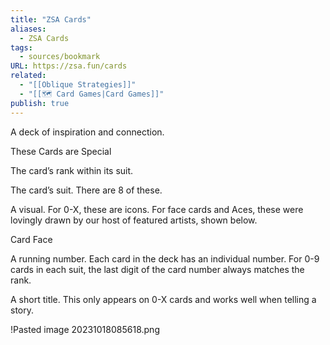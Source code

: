 ```yaml
---
title: "ZSA Cards"
aliases:
  - ZSA Cards
tags:
  - sources/bookmark
URL: https://zsa.fun/cards
related:
  - "[[Oblique Strategies]]"
  - "[[🗺️ Card Games|Card Games]]"
publish: true
---
```




A deck of inspiration and connection.

These Cards are Special

The card’s rank within its suit.

The card’s suit. There are 8 of these.

A visual. For 0-X, these are icons. For face cards and Aces, these were lovingly drawn by our host of featured artists, shown below.

Card Face

A running number. Each card in the deck has an individual number. For 0-9 cards in each suit, the last digit of the card number always matches the rank.

A short title. This only appears on 0-X cards and works well when telling a story.

!<Link href="/c/pasted-image-20231018085618png" className="text-[var(--color-primary)] hover:underline hover:text-[var(--color-secondary)] transition-colors font-medium">Pasted image 20231018085618.png</Link>

